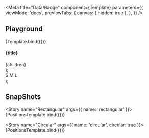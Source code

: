 
<Meta
  title="Data/Badge"
  component={Template}
  parameters={{
    viewMode: 'docs',
    previewTabs: {
      canvas: { hidden: true },
    },
  }}
/>

<Description markdown={readme} />

## Playground

<Canvas>
  <Story name="playground" parameters={{ chromatic: { disableSnapshot: true } }} args={{ label: 'Badge' }}>
    {Template.bind({})}
  </Story>
</Canvas>

<ArgsTable story="playground" />

  <section>
    <h4>{title}</h4>
    <div style={{ display: 'flex', gap: '10px' }}>{children}</div>
  </section>
);

  <div>
    <Container title="Positions">
      <BadgeWrapper circular={props.circular}>
        <Badge position="top-left" {...props} />
      </BadgeWrapper>
      <BadgeWrapper circular={props.circular}>
        <Badge position="top-right" {...props} />
      </BadgeWrapper>
      <BadgeWrapper circular={props.circular}>
        <Badge position="bottom-left" {...props} />
      </BadgeWrapper>
      <BadgeWrapper circular={props.circular}>
        <Badge position="bottom-right" {...props} />
      </BadgeWrapper>
    </Container>
    <Container title="Sizes">
      <BadgeWrapper circular={props.circular}>
        <Badge size="small" {...props}>
          S
        </Badge>
      </BadgeWrapper>
      <BadgeWrapper circular={props.circular}>
        <Badge size="medium" {...props}>
          M
        </Badge>
      </BadgeWrapper>
      <BadgeWrapper circular={props.circular}>
        <Badge size="large" {...props}>
          L
        </Badge>
      </BadgeWrapper>
    </Container>
    <Container title="Colors">
      <BadgeWrapper circular={props.circular}>
        <Badge size="medium" color="primary" {...props} />
      </BadgeWrapper>
      <BadgeWrapper circular={props.circular}>
        <Badge size="medium" color="secondary" {...props} />
      </BadgeWrapper>
      <BadgeWrapper circular={props.circular}>
        <Badge size="medium" color="success" {...props} />
      </BadgeWrapper>
      <BadgeWrapper circular={props.circular}>
        <Badge size="medium" color="danger" {...props} />
      </BadgeWrapper>
      <BadgeWrapper circular={props.circular}>
        <Badge size="medium" color="warning" {...props} />
      </BadgeWrapper>
      <BadgeWrapper circular={props.circular}>
        <Badge size="medium" color="disabled" {...props} />
      </BadgeWrapper>
    </Container>
    <Container title="Content">
      <BadgeWrapper circular={props.circular}>
        <Badge {...props} />
      </BadgeWrapper>
      <BadgeWrapper circular={props.circular}>
        <Badge value="10" {...props} />
      </BadgeWrapper>
      <BadgeWrapper circular={props.circular}>
        <Badge icon="settings" {...props} />
      </BadgeWrapper>
    </Container>
  </div>
);

## SnapShots

<Story name="Rectangular" args={{ name: 'rectangular' }}>
  {PositionsTemplate.bind({})}
</Story>

<Story name="Circular" args={{ name: 'circular', circular: true }}>
  {PositionsTemplate.bind({})}
</Story>
